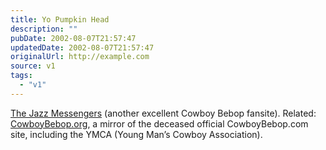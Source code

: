 ```yaml
---
title: Yo Pumpkin Head
description: ""
pubDate: 2002-08-07T21:57:47
updatedDate: 2002-08-07T21:57:47
originalUrl: http://example.com
source: v1
tags:
  - "v1"
---
```


[The Jazz Messengers][1] (another excellent Cowboy Bebop fansite). Related: [CowboyBebop.org][2], a mirror of the deceased official CowboyBebop.com site, including the YMCA (Young Man&#8217;s Cowboy Association).

[1]: http://www.jazzmess.com/ "Cowboy Bebop: The Jazz Messengers"
[2]: http://www.cowboybebop.org/ "CowboyBebop.org: Mirror of defunct CowboyBebop.com"
